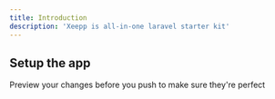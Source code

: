 ```yaml
---
title: Introduction
description: 'Xeepp is all-in-one laravel starter kit'
---
```


## Setup the app
<CardGroup cols={2}>
  <Card
    title="Pull from source"
    icon="pull-from-source"
    href="https://mintlify.com/docs/quickstart"
  >    
  </Card>
  <Card
    title="Setup your local"
    icon="pen-to-square"
    href="https://mintlify.com/docs/quickstart"
  >    
  </Card>
  <Card
    title="Deploy on production"
    icon="image"
    href="https://mintlify.com/docs/development"
  >
    Preview your changes before you push to make sure they're perfect
  </Card>
</CardGroup>